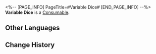 <%-- [PAGE_INFO]
PageTitle=#Variable Dice#
[END_PAGE_INFO] --%>
{{Item Infobox
|id          = 238
|image       = Item Variable Dice.png{{subst:void|<!--$UPLOAD:<<SpriteOutput/ItemFigures/238.png>-<Item Variable Dice.png>-<Item Icons>>-->}}
|type        = Consumable
|invCategory = Valuables
|rarity      = 5
|effect      = 
|description = Use to re-assign Subsidiary Stats upgrade counts for fully-enhanced 5-star Relics.
|source1     = [[Nameless Honor]]
|source2     = [[Omni-Synthesizer]] &mdash; Material Synthesis
}}
{{Description|A die formed from probability spins alone in the void. The bundled uncertainty ignites and goes out like the birth and death of stars. The universe is filled with variables. If even stars have a chance at resurrection, then what say a Relic?<br /><br />''"Attention: Hazardous variable. Be mindful when you roll the die. If you are not careful, a treasure could turn to trash."''}}
'''Variable Dice''' is a [[Consumable]].

==Other Languages==
{{Other Languages
|en   = Variable Dice
|zhs  = 变量骰子
|zht  = 變量骰子
|ja   = 変数サイコロ
|ko   = 변수 주사위
|es   = Dado variable
|fr   = Dé variable
|ru   = Кость вероятностей
|th   = Variable Dice
|vi   = Xúc Xắc Biến Số
|de   = Variabler Würfel
|id   = Variable Dice
|pt   = Dado Variável
}}

==Change History==
{{Change History|3.0}}